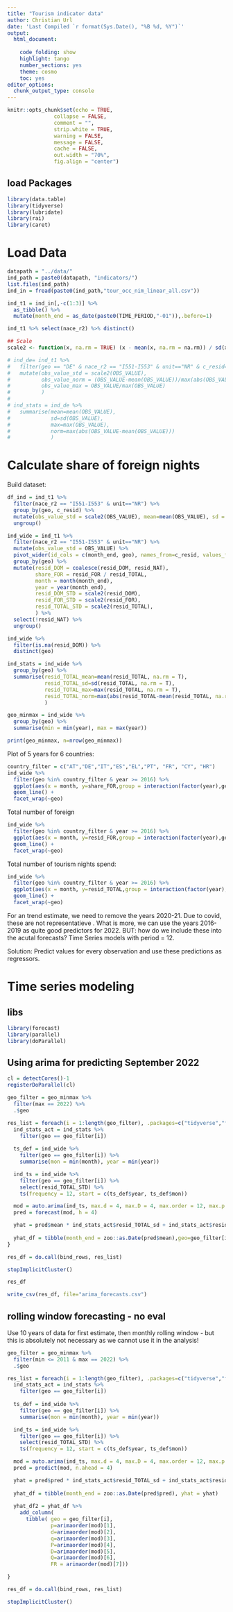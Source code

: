 ```yaml
---
title: "Tourism indicator data"
author: Christian Url
date: 'Last Compiled `r format(Sys.Date(), "%B %d, %Y")`'
output:
  html_document:
    
    code_folding: show
    highlight: tango
    number_sections: yes
    theme: cosmo
    toc: yes
editor_options: 
  chunk_output_type: console
---
```


```r
knitr::opts_chunk$set(echo = TRUE,
               collapse = FALSE,
               comment = "",
               strip.white = TRUE,
               warning = FALSE,
               message = FALSE,
               cache = FALSE,
               out.width = "70%",
               fig.align = "center")

```


## load Packages
```r
library(data.table)
library(tidyverse)
library(lubridate)
library(rai)
library(caret)
```


# Load Data

```r
datapath = "../data/"
ind_path = paste0(datapath, "indicators/")
list.files(ind_path)
ind_in = fread(paste0(ind_path,"tour_occ_nim_linear_all.csv"))

ind_t1 = ind_in[,-c(1:3)] %>% 
  as_tibble() %>%
  mutate(month_end = as_date(paste0(TIME_PERIOD,"-01")),.before=1)

ind_t1 %>% select(nace_r2) %>% distinct()

## Scale
scale2 <- function(x, na.rm = TRUE) (x - mean(x, na.rm = na.rm)) / sd(x, na.rm)

# ind_de= ind_t1 %>% 
#   filter(geo == "DE" & nace_r2 == "I551-I553" & unit=="NR" & c_resid=="TOTAL") %>%
#   mutate(obs_value_std = scale2(OBS_VALUE),
#          obs_value_norm = (OBS_VALUE-mean(OBS_VALUE))/max(abs(OBS_VALUE-mean(OBS_VALUE))),
#          obs_value_max = OBS_VALUE/max(OBS_VALUE)
#          )
# 
# ind_stats = ind_de %>%
#   summarise(mean=mean(OBS_VALUE), 
#             sd=sd(OBS_VALUE), 
#             max=max(OBS_VALUE), 
#             norm=max(abs(OBS_VALUE-mean(OBS_VALUE)))
#             )
```

# Calculate share of foreign nights

Build dataset:
```r
df_ind = ind_t1 %>%
  filter(nace_r2 == "I551-I553" & unit=="NR") %>%
  group_by(geo, c_resid) %>%
  mutate(obs_value_std = scale2(OBS_VALUE), mean=mean(OBS_VALUE), sd = sd(OBS_VALUE)) %>%
  ungroup()

ind_wide = ind_t1 %>%
  filter(nace_r2 == "I551-I553" & unit=="NR") %>%
  mutate(obs_value_std = OBS_VALUE) %>%
  pivot_wider(id_cols = c(month_end, geo), names_from=c_resid, values_from = obs_value_std, names_prefix="resid_") %>%
  group_by(geo) %>%
  mutate(resid_DOM = coalesce(resid_DOM, resid_NAT),
         share_FOR = resid_FOR / resid_TOTAL,
         month = month(month_end),
         year = year(month_end),
         resid_DOM_STD = scale2(resid_DOM),
         resid_FOR_STD = scale2(resid_FOR),
         resid_TOTAL_STD = scale2(resid_TOTAL),
         ) %>%
  select(!resid_NAT) %>%
  ungroup()

ind_wide %>%
  filter(is.na(resid_DOM)) %>%
  distinct(geo)

ind_stats = ind_wide %>%
  group_by(geo) %>%
  summarise(resid_TOTAL_mean=mean(resid_TOTAL, na.rm = T), 
            resid_TOTAL_sd=sd(resid_TOTAL, na.rm = T), 
            resid_TOTAL_max=max(resid_TOTAL, na.rm = T), 
            resid_TOTAL_norm=max(abs(resid_TOTAL-mean(resid_TOTAL, na.rm = T)), na.rm=T)
            )

geo_minmax = ind_wide %>%
  group_by(geo) %>%
  summarise(min = min(year), max = max(year))

print(geo_minmax, n=nrow(geo_minmax))
```

Plot of 5 years for 6 countries:
```r
country_filter = c("AT","DE","IT","ES","EL","PT", "FR", "CY", "HR")
ind_wide %>%
  filter(geo %in% country_filter & year >= 2016) %>%
  ggplot(aes(x = month, y=share_FOR,group = interaction(factor(year),geo), color = factor(year))) + 
  geom_line() + 
  facet_wrap(~geo)
```

Total number of foreign
```r
ind_wide %>%
  filter(geo %in% country_filter & year >= 2016) %>%
  ggplot(aes(x = month, y=resid_FOR,group = interaction(factor(year),geo), color = factor(year))) + 
  geom_line() + 
  facet_wrap(~geo)

```

Total number of tourism nights spend:
```r
ind_wide %>%
  filter(geo %in% country_filter & year >= 2016) %>%
  ggplot(aes(x = month, y=resid_TOTAL,group = interaction(factor(year),geo), color = factor(year))) + 
  geom_line() + 
  facet_wrap(~geo)
```

For an trend estimate, we need to remove the years 2020-21. Due to covid, these are not representatieve . What is more,
we can use the years 2016-2019 as quite good predictors for 2022. BUT: how do we include these into the acutal forecasts? Time Series models with period = 12. 

Solution: Predict values for every observation and use these predictions as regressors.

# Time series modeling 

## libs
```r
library(forecast)
library(parallel)
library(doParallel)
```


## Using arima for predicting September 2022

```r
cl = detectCores()-1
registerDoParallel(cl)

geo_filter = geo_minmax %>%
  filter(max == 2022) %>% 
  .$geo 

res_list = foreach(i = 1:length(geo_filter), .packages=c("tidyverse","forecast")) %dopar% {
  ind_stats_act = ind_stats %>%
    filter(geo == geo_filter[i])
  
  ts_def = ind_wide %>%
    filter(geo == geo_filter[i]) %>%
    summarise(mon = min(month), year = min(year))

  ind_ts = ind_wide %>%
    filter(geo == geo_filter[i]) %>%
    select(resid_TOTAL_STD) %>%
    ts(frequency = 12, start = c(ts_def$year, ts_def$mon))

  mod = auto.arima(ind_ts, max.d = 4, max.D = 4, max.order = 12, max.p = 12, max.q = 12)
  pred = forecast(mod, h = 4)

  yhat = pred$mean * ind_stats_act$resid_TOTAL_sd + ind_stats_act$resid_TOTAL_mean
  
  yhat_df = tibble(month_end = zoo::as.Date(pred$mean),geo=geo_filter[i], yhat = yhat)
}

res_df = do.call(bind_rows, res_list)

stopImplicitCluster()

res_df

write_csv(res_df, file="arima_forecasts.csv")
```


## rolling window forecasting - no eval
Use 10 years of data for first estimate, then monthly rolling window - but this is absolutely not necessary as we cannot use it in the analysis!
```r
geo_filter = geo_minmax %>%
  filter(min <= 2011 & max == 2022) %>% 
  .$geo 

res_list = foreach(i = 1:length(geo_filter), .packages=c("tidyverse","forecast")) %dopar% {
  ind_stats_act = ind_stats %>%
    filter(geo == geo_filter[i])
  
  ts_def = ind_wide %>%
    filter(geo == geo_filter[i]) %>%
    summarise(mon = min(month), year = min(year))

  ind_ts = ind_wide %>%
    filter(geo == geo_filter[i]) %>%
    select(resid_TOTAL_STD) %>%
    ts(frequency = 12, start = c(ts_def$year, ts_def$mon))

  mod = auto.arima(ind_ts, max.d = 4, max.D = 4, max.order = 12, max.p = 12, max.q = 12)
  pred = predict(mod, n.ahead = 4)

  yhat = pred$pred * ind_stats_act$resid_TOTAL_sd + ind_stats_act$resid_TOTAL_mean
  
  yhat_df = tibble(month_end = zoo::as.Date(pred$pred), yhat = yhat)
  
  yhat_df2 = yhat_df %>% 
    add_column(
      tibble( geo = geo_filter[i],
              p=arimaorder(mod)[1],
              d=arimaorder(mod)[2],
              q=arimaorder(mod)[3],
              P=arimaorder(mod)[4],
              D=arimaorder(mod)[5],
              Q=arimaorder(mod)[6],
              FR = arimaorder(mod)[7]))

}

res_df = do.call(bind_rows, res_list)

stopImplicitCluster()
```

